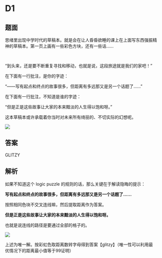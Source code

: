 # D1

## 题面

思绪里出现中学时代的草稿本。就是会在让人昏昏欲睡的课上在上面写东西强振精神的草稿本。第一页上画有一些彩色方块，还有一些话……

<br />

“到头来，还是要不断重复寻找和移动，也就是说，这段旅途就是我们的家吧！”

在下面有一行批注，是你的字迹：

“——写有起点和终点的故事很多，但距离有多远那又是另一个话题了……”

在下面有一行批注，不知道是谁的字迹：

“但是正是这些故事让大家的本来黯淡的人生得以饱和呀。”

<div className="text-red-700 mb-4">这本草稿本或许承载着你当时对未来所有绮丽的、不切实际的幻想呢。</div>

![](./01-d1.assets/image_1.webp)

## 答案

<AnswerBlock>GLITZY</AnswerBlock>

## 解析

如果不知道这个 logic puzzle 的规则的话，那么关键在于解读隐晦的提示：

**写有起点和终点的故事很多，但距离有多远那又是另一个话题了……**

按照相同色块不交叉连线嘛，然后提取距离作为答案。

**但是正是这些故事让大家的本来黯淡的人生得以饱和呀。**

也就是说连线的路径是要通过全部的格子的。

![](./01-d1.assets/image_2.webp)

上述为唯一解。按彩虹色取距离数转字母得到答案【glitzy】（唯一性可以利用最优情况下的距离最小值等于99证明）
